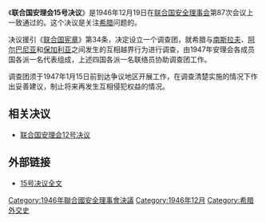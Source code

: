 {{Infobox UN resolution
|number = 15
|organ = SC
|date = 12月19日
|year = 1946年
|meeting = 87
|code = S/RES/15
|document = 
|for = 11
|abstention = 0
|against = 0
|subject = 希腊问题
|result = 通过
|image = Balkan topo en.jpg
|caption = 巴尔干半岛
}}
《'''联合国安理会15号决议'''》是1946年12月19日在[[联合国安全理事会|联合国安全理事会]]第87次会议上一致通过的。这个决议是关注[[希腊|希腊]]问题的。

决议援引《[[联合国宪章|联合国宪章]]》第34条，决定设立一个调查团，就希腊与[[南斯拉夫|南斯拉夫]]、[[阿尔巴尼亚|阿尔巴尼亚]]和[[保加利亚|保加利亚]]之间发生的互相越界行为进行调查，由1947年安理会各成员国各派一名代表组成，上述四国各派一名联络员协助调查团工作。

调查团须于1947年1月15日前到达争议地区开展工作，在调查清楚实施的情况下作出妥善建议，制止将来再发生互相侵犯权益的情况。

==相关决议==
*[[联合国安理会12号决议|联合国安理会12号决议]]

==外部链接==
*[http://daccessdds.un.org/doc/RESOLUTION/GEN/NR0/036/93/IMG/NR003693.pdf?OpenElement 15号决议全文]{{dead link|date=2018年4月 |bot=InternetArchiveBot |fix-attempted=yes }}

{{UN-stub}}
{{UNSCR 1946}}

[[Category:1946年聯合國安全理事會決議|Category:1946年聯合國安全理事會決議]]
[[Category:1946年12月|Category:1946年12月]]
[[Category:希腊外交史|Category:希腊外交史]]